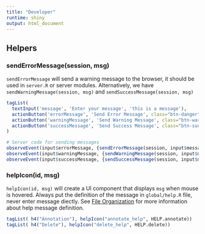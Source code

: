 ```yaml
---
title: "Developer"
runtime: shiny
output: html_document
---
```


## Helpers
### sendErrorMessage(session, msg) 
`sendErrorMessage` will send a warning message to the browser, it should be used in `server.R` or server modules. Alternatively, we have `sendWarningMessage(session, msg)` and `sendSuccessMessage(session, msg)`
```r
tagList(
  textInput('message', 'Enter your message', 'this is a message'),
  actionButton('errorMessage', 'Send Error Message', class="btn-danger"),
  actionButton('warningMessage', 'Send Warning Message', class="btn-warning"),
  actionButton('successMessage', 'Send Success Message', class="btn-success")
)

# Server code for sending messages
observeEvent(input$errorMessage, {sendErrorMessage(session, input$message)})
observeEvent(input$warningMessage, {sendWarningMessage(session, input$message)})
observeEvent(input$successMessage, {sendSuccessMessage(session, input$message)})
```

### helpIcon(id, msg)
`helpIcon(id, msg)` will create a UI component that displays `msg` when mouse is hovered. 
Always put the definition of the message in `global/help.R` file, never enter message 
diectly. See [File Organization](file.Rmd) for more information about help message 
definition.
```r
tagList( h4("Annotation"), helpIcon("annotate_help", HELP.annotate))
tagList( h4("Delete"), helpIcon("delete_help", HELP.delete))
```
